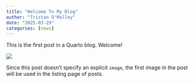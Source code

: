 ```yaml
---
title: "Welcome To My Blog"
author: "Tristan O'Malley"
date: "2025-03-29"
categories: [news]
---
```


This is the first post in a Quarto blog. Welcome!

![](thumbnail.jpg)

Since this post doesn't specify an explicit `image`, the first image in the post will be used in the listing page of posts.
